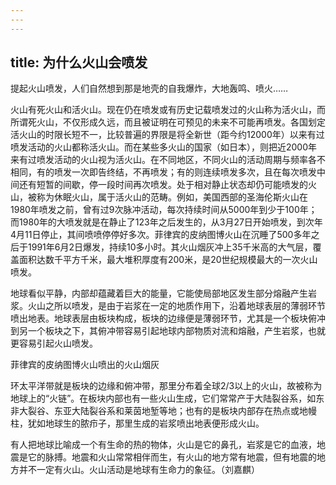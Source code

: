 ```yaml
---
---
---
```

title: 为什么火山会喷发
---




提起火山喷发，人们自然想到那是地壳的自我爆炸，大地轰鸣、喷火……

火山有死火山和活火山。现在仍在喷发或有历史记载喷发过的火山称为活火山，而所谓死火山，不仅形成久远，而且被证明在可预见的未来不可能再喷发。各国划定活火山的时限长短不一，比较普遍的界限是将全新世（距今约12000年）以来有过喷发活动的火山都称活火山。而在某些多火山的国家（如日本），则把近2000年来有过喷发活动的火山视为活火山。在不同地区，不同火山的活动周期与频率各不相同，有的喷发一次即告终结，不再喷发；有的则连续喷发多次，且在每次喷发中间还有短暂的间歇，停一段时间再次喷发。处于相对静止状态却仍可能喷发的火山，被称为休眠火山，属于活火山的范畴。例如，美国西部的圣海伦斯火山在1980年喷发之前，曾有过9次脉冲活动，每次持续时间从5000年到少于100年；而1980年的大喷发就是在静止了123年之后发生的，从3月27日开始喷发，到次年4月11日停止，其间喷喷停停好多次。菲律宾的皮纳图博火山在沉睡了500多年之后于1991年6月2日爆发，持续10多小时。其火山烟灰冲上35千米高的大气层，覆盖面积达数千平方千米，最大堆积厚度有200米，是20世纪规模最大的一次火山喷发。

地球看似平静，内部却蕴藏着巨大的能量，它能使局部地区发生部分熔融产生岩浆。火山之所以喷发，是由于岩浆在一定的地质作用下，沿着地球表层的薄弱环节喷出地表。地球表层由板块构成，板块的边缘便是薄弱环节，尤其是一个板块俯冲到另一个板块之下，其俯冲带容易引起地球内部物质对流和熔融，产生岩浆，也就更容易引起火山喷发。

菲律宾的皮纳图博火山喷出的火山烟灰



环太平洋带就是板块的边缘和俯冲带，那里分布着全球2/3以上的火山，故被称为地球上的“火链”。在板块内部也有一些火山生成，它们常常产于大陆裂谷系，如东非大裂谷、东亚大陆裂谷系和莱茵地堑等地；也有的是板块内部存在热点或地幔柱，犹如地球生的脓疖子，那里生成的岩浆喷出地表便形成火山。

有人把地球比喻成一个有生命的热的物体，火山是它的鼻孔，岩浆是它的血液，地震是它的脉搏。地震和火山常常相伴而生，有火山的地方常有地震，但有地震的地方并不一定有火山。火山活动是地球有生命力的象征。（刘嘉麒）